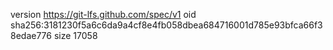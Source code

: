 version https://git-lfs.github.com/spec/v1
oid sha256:3181230f5a6c6da9a4cf8e4fb058dbea684716001d785e93bfca66f38edae776
size 17058
